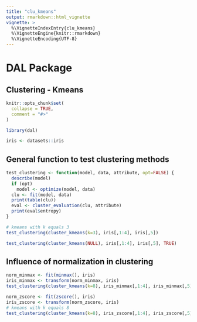 ```yaml
---
title: "clu_kmeans"
output: rmarkdown::html_vignette
vignette: >
  %\VignetteIndexEntry{clu_kmeans}
  %\VignetteEngine{knitr::rmarkdown}
  %\VignetteEncoding{UTF-8}
---
```


# DAL Package

## Clustering - Kmeans

```r
knitr::opts_chunk$set(
  collapse = TRUE,
  comment = "#>"
)
```

```r
library(dal)
```

```r
iris <- datasets::iris
```

## General function to test clustering methods

```r
test_clustering <- function(model, data, attribute, opt=FALSE) {
  describe(model)
  if (opt) 
    model <- optimize(model, data)    
  clu <- fit(model, data)
  print(table(clu))
  eval <- cluster_evaluation(clu, attribute)
  print(eval$entropy)
}
```

```r
# kmeans with k equals 3
test_clustering(cluster_kmeans(k=3), iris[,1:4], iris[,5])
```

```r
test_clustering(cluster_kmeans(NULL), iris[,1:4], iris[,5], TRUE)
```

## Influence of normalization in clustering

```r
norm_minmax <- fit(minmax(), iris)
iris_minmax <- transform(norm_minmax, iris)
test_clustering(cluster_kmeans(k=8), iris_minmax[,1:4], iris_minmax[,5])
```

```r
norm_zscore <- fit(zscore(), iris)
iris_zscore <- transform(norm_zscore, iris)
# kmeans with k equals 8
test_clustering(cluster_kmeans(k=8), iris_zscore[,1:4], iris_zscore[,5])
```
